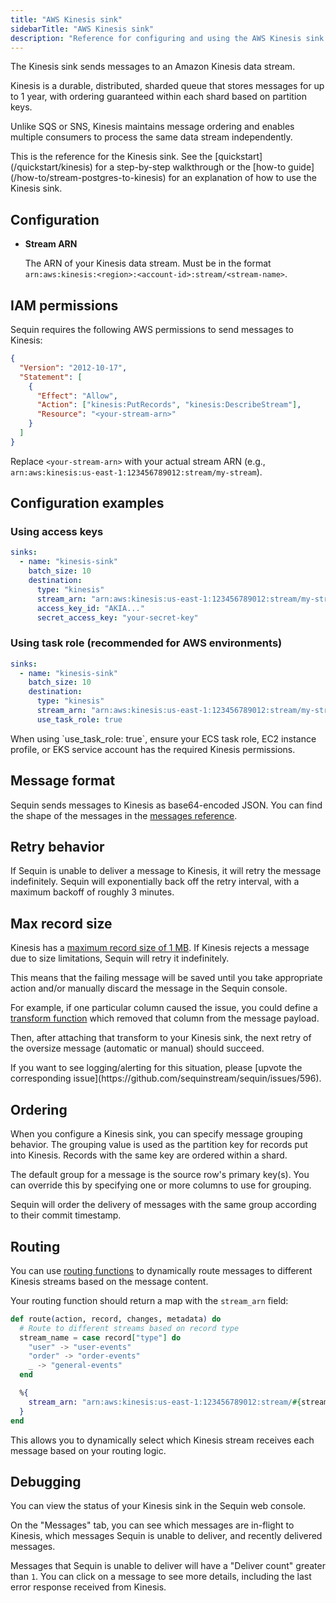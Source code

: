 ```yaml
---
title: "AWS Kinesis sink"
sidebarTitle: "AWS Kinesis sink"
description: "Reference for configuring and using the AWS Kinesis sink with Sequin."
---
```


The Kinesis sink sends messages to an Amazon Kinesis data stream.

Kinesis is a durable, distributed, sharded queue that stores messages for up to 1 year, with ordering guaranteed within each shard based on partition keys.

Unlike SQS or SNS, Kinesis maintains message ordering and enables multiple consumers to process the same data stream independently.

<Tip>
  This is the reference for the Kinesis sink. See the [quickstart](/quickstart/kinesis) for a step-by-step walkthrough or the [how-to guide](/how-to/stream-postgres-to-kinesis) for an explanation of how to use the Kinesis sink.
</Tip>

## Configuration

- **Stream ARN**

    The ARN of your Kinesis data stream. Must be in the format `arn:aws:kinesis:<region>:<account-id>:stream/<stream-name>`.

<Snippet file="aws-access-key-config.mdx" />

## IAM permissions

Sequin requires the following AWS permissions to send messages to Kinesis:

```json
{
  "Version": "2012-10-17",
  "Statement": [
    {
      "Effect": "Allow",
      "Action": ["kinesis:PutRecords", "kinesis:DescribeStream"],
      "Resource": "<your-stream-arn>"
    }
  ]
}
```

Replace `<your-stream-arn>` with your actual stream ARN (e.g., `arn:aws:kinesis:us-east-1:123456789012:stream/my-stream`).

<Snippet file="aws-iam-settings.mdx" />

## Configuration examples

### Using access keys

```yaml
sinks:
  - name: "kinesis-sink"
    batch_size: 10
    destination:
      type: "kinesis"
      stream_arn: "arn:aws:kinesis:us-east-1:123456789012:stream/my-stream"
      access_key_id: "AKIA..."
      secret_access_key: "your-secret-key"
```

### Using task role (recommended for AWS environments)

```yaml
sinks:
  - name: "kinesis-sink"
    batch_size: 10
    destination:
      type: "kinesis"
      stream_arn: "arn:aws:kinesis:us-east-1:123456789012:stream/my-stream"
      use_task_role: true
```

<Note>
When using `use_task_role: true`, ensure your ECS task role, EC2 instance profile, or EKS service account has the required Kinesis permissions.
</Note>

## Message format

Sequin sends messages to Kinesis as base64-encoded JSON. You can find the shape of the messages in the [messages reference](/reference/messages).

## Retry behavior

If Sequin is unable to deliver a message to Kinesis, it will retry the message indefinitely. Sequin will exponentially back off the retry interval, with a maximum backoff of roughly 3 minutes.

## Max record size

Kinesis has a [maximum record size of 1 MB](https://docs.aws.amazon.com/streams/latest/dev/service-sizes-and-limits.html). If Kinesis rejects a message due to size limitations, Sequin will retry it indefinitely.

This means that the failing message will be saved until you take appropriate action and/or manually discard the message in the Sequin console.

For example, if one particular column caused the issue, you could define a [transform function](/reference/transforms) which removed that column from the message payload.

Then, after attaching that transform to your Kinesis sink, the next retry of the oversize message (automatic or manual) should succeed.

<Info>
  If you want to see logging/alerting for this situation, please [upvote the corresponding issue](https://github.com/sequinstream/sequin/issues/596).
</Info>

## Ordering

When you configure a Kinesis sink, you can specify message grouping behavior. The grouping value is used as the partition key for records put into Kinesis. Records with the same key are ordered within a shard.

The default group for a message is the source row's primary key(s). You can override this by specifying one or more columns to use for grouping.

Sequin will order the delivery of messages with the same group according to their commit timestamp.

## Routing

You can use [routing functions](/reference/routing) to dynamically route messages to different Kinesis streams based on the message content.

Your routing function should return a map with the `stream_arn` field:

```elixir
def route(action, record, changes, metadata) do
  # Route to different streams based on record type
  stream_name = case record["type"] do
    "user" -> "user-events"
    "order" -> "order-events"
    _ -> "general-events"
  end

  %{
    stream_arn: "arn:aws:kinesis:us-east-1:123456789012:stream/#{stream_name}"
  }
end
```

This allows you to dynamically select which Kinesis stream receives each message based on your routing logic.

## Debugging

You can view the status of your Kinesis sink in the Sequin web console.

On the "Messages" tab, you can see which messages are in-flight to Kinesis, which messages Sequin is unable to deliver, and recently delivered messages.

Messages that Sequin is unable to deliver will have a "Deliver count" greater than `1`. You can click on a message to see more details, including the last error response received from Kinesis.
